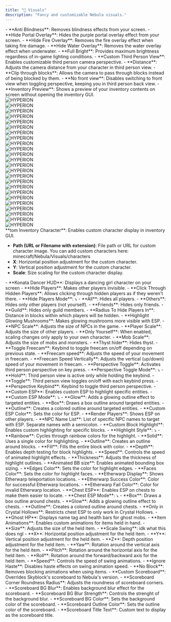 ```yaml
---
title: "🎨 Visuals"
description: "Fancy and customizable Nebula visuals."
---
```


<Accordion title="Visuals" icon="eye" iconType="duotone">
  - **Anti Blindness**: Removes blindness effects from your screen.
  - **Hide Portal Overlay**: Hides the purple portal overlay effect from your screen.
  - **Hide Fire Overlay**: Removes the fire overlay effect when taking fire damage.
  - **Hide Water Overlay**: Removes the water overlay effect when underwater.
  - **Full Bright**: Provides maximum brightness regardless of in-game lighting conditions.
</Accordion>

<Accordion title="Custom Third Person View" icon="video" iconType="duotone">
  - **Custom Third Person View**: Enables customizable third person camera perspective.
  - **Distance**: Adjusts the camera distance from your character in third person view.
  - **Clip through blocks**: Allows the camera to pass through blocks instead of being blocked by them.
  - **No front view**: Disables switching to front view when toggling perspective, keeping you in third person back view.
</Accordion>

<Accordion title="Inventory Preview" icon="box-open" iconType="duotone">
  - **Inventory Preview**: Shows a preview of your inventory contents on screen without opening the inventory GUI.

  <div id="inventory-preview">
    <div class="inventory-body">
        <div class="inventory-container">
            <div class="inventory-grid-container">
                <div class="inventory-grid-item">
                    <img src="/HYPERION_normal.gif" alt="HYPERION" style={{ display: 'block', margin: '4px auto 0', width: '80%', height: '80%', objectFit: 'contain' }} />
                </div>
                <div class="inventory-grid-item">
                    <img src="/HYPERION_normal.gif" alt="HYPERION" style={{ display: 'block', margin: '4px auto 0', width: '80%', height: '80%', objectFit: 'contain' }} />
                </div>
                <div class="inventory-grid-item">
                    <img src="/HYPERION_normal.gif" alt="HYPERION" style={{ display: 'block', margin: '4px auto 0', width: '80%', height: '80%', objectFit: 'contain' }} />
                </div>
                <div class="inventory-grid-item">
                    <img src="/HYPERION_normal.gif" alt="HYPERION" style={{ display: 'block', margin: '4px auto 0', width: '80%', height: '80%', objectFit: 'contain' }} />
                </div>
                <div class="inventory-grid-item">
                    <img src="/HYPERION_normal.gif" alt="HYPERION" style={{ display: 'block', margin: '4px auto 0', width: '80%', height: '80%', objectFit: 'contain' }} />
                </div>
                <div class="inventory-grid-item">
                    <img src="/HYPERION_normal.gif" alt="HYPERION" style={{ display: 'block', margin: '4px auto 0', width: '80%', height: '80%', objectFit: 'contain' }} />
                </div>
                <div class="inventory-grid-item">
                    <img src="/HYPERION_normal.gif" alt="HYPERION" style={{ display: 'block', margin: '4px auto 0', width: '80%', height: '80%', objectFit: 'contain' }} />
                </div>
                <div class="inventory-grid-item">
                    <img src="/HYPERION_normal.gif" alt="HYPERION" style={{ display: 'block', margin: '4px auto 0', width: '80%', height: '80%', objectFit: 'contain' }} />
                </div>
                <div class="inventory-grid-item">
                    <img src="/HYPERION_normal.gif" alt="HYPERION" style={{ display: 'block', margin: '4px auto 0', width: '80%', height: '80%', objectFit: 'contain' }} />
                </div>
                <div class="inventory-grid-item">
                    <img src="/HYPERION_normal.gif" alt="HYPERION" style={{ display: 'block', margin: '4px auto 0', width: '80%', height: '80%', objectFit: 'contain' }} />
                </div>
                <div class="inventory-grid-item">
                    <img src="/HYPERION_normal.gif" alt="HYPERION" style={{ display: 'block', margin: '4px auto 0', width: '80%', height: '80%', objectFit: 'contain' }} />
                </div>
                <div class="inventory-grid-item">
                    <img src="/HYPERION_normal.gif" alt="HYPERION" style={{ display: 'block', margin: '4px auto 0', width: '80%', height: '80%', objectFit: 'contain' }} />
                </div>
                <div class="inventory-grid-item">
                    <img src="/HYPERION_normal.gif" alt="HYPERION" style={{ display: 'block', margin: '4px auto 0', width: '80%', height: '80%', objectFit: 'contain' }} />
                </div>
                <div class="inventory-grid-item">
                    <img src="/HYPERION_normal.gif" alt="HYPERION" style={{ display: 'block', margin: '4px auto 0', width: '80%', height: '80%', objectFit: 'contain' }} />
                </div>
                <div class="inventory-grid-item">
                    <img src="/HYPERION_normal.gif" alt="HYPERION" style={{ display: 'block', margin: '4px auto 0', width: '80%', height: '80%', objectFit: 'contain' }} />
                </div>
                <div class="inventory-grid-item">
                    <img src="/HYPERION_normal.gif" alt="HYPERION" style={{ display: 'block', margin: '4px auto 0', width: '80%', height: '80%', objectFit: 'contain' }} />
                </div>
                <div class="inventory-grid-item">
                    <img src="/HYPERION_normal.gif" alt="HYPERION" style={{ display: 'block', margin: '4px auto 0', width: '80%', height: '80%', objectFit: 'contain' }} />
                </div>
                <div class="inventory-grid-item">
                    <img src="/HYPERION_normal.gif" alt="HYPERION" style={{ display: 'block', margin: '4px auto 0', width: '80%', height: '80%', objectFit: 'contain' }} />
                </div>
                <div class="inventory-grid-item">
                    <img src="/HYPERION_normal.gif" alt="HYPERION" style={{ display: 'block', margin: '4px auto 0', width: '80%', height: '80%', objectFit: 'contain' }} />
                </div>
                <div class="inventory-grid-item">
                    <img src="/HYPERION_normal.gif" alt="HYPERION" style={{ display: 'block', margin: '4px auto 0', width: '80%', height: '80%', objectFit: 'contain' }} />
                </div>
                <div class="inventory-grid-item">
                    <img src="/HYPERION_normal.gif" alt="HYPERION" style={{ display: 'block', margin: '4px auto 0', width: '80%', height: '80%', objectFit: 'contain' }} />
                </div>
                <div class="inventory-grid-item">
                    <img src="/HYPERION_normal.gif" alt="HYPERION" style={{ display: 'block', margin: '4px auto 0', width: '80%', height: '80%', objectFit: 'contain' }} />
                </div>
                <div class="inventory-grid-item">
                    <img src="/HYPERION_normal.gif" alt="HYPERION" style={{ display: 'block', margin: '4px auto 0', width: '80%', height: '80%', objectFit: 'contain' }} />
                </div>
                <div class="inventory-grid-item">
                    <img src="/HYPERION_normal.gif" alt="HYPERION" style={{ display: 'block', margin: '4px auto 0', width: '80%', height: '80%', objectFit: 'contain' }} />
                </div>
            </div>
        </div>
    </div>
</div>
</Accordion>

<Accordion title="Custom Inventory Character" icon="user" iconType="duotone">
  **tom Inventory Character**: Enables custom character display in inventory GUI.

  - **Path (URL or Filename with extension)**: File path or URL for custom character image. You can add custom characters here: minecraft/Nebula/Visuals/characters
  - **X**: Horizontal position adjustment for the custom character.
  - **Y**: Vertical position adjustment for the custom character.
  - **Scale**: Size scaling for the custom character display.
</Accordion>

<Accordion title="General" icon="gear" iconType="duotone">
  - **Konata Dancer HUD**: Displays a dancing girl character on your screen
  - **Hide Players**: Makes other players invisible.
  - **Click Through Hidden Players**: Allows clicking through hidden players as if they weren't there.
  - **Hide Players Mode**: ⤵

  <Expandable title="Hide Players Options">
    - **All**: Hides all players.
    - **Others**: Hides only other players (not yourself).
    - **Friends**: Hides only friends.
    - **Guild**: Hides only guild members.
  </Expandable>
  - **Radius To Hide Players In**: Distance in blocks within which players will be hidden.
  - **Highlight Glowing Mushrooms**: Makes glowing mushrooms more visible with ESP.
</Accordion>

<Accordion title="Scale" icon="expand" iconType="duotone">
  - **NPC Scale**: Adjusts the size of NPCs in the game.
  - **Player Scale**: Adjusts the size of other players.
  - **Only Yourself**: When enabled, scaling changes only apply to your own character.
  - **Mob Scale**: Adjusts the size of mobs and monsters.
</Accordion>

<Accordion title="Thyst Hider" icon="eye-slash" iconType="duotone">
  - **Thyst hider**: Hides thyst.
</Accordion>

<Accordion title="Freecam" icon="camcorder" iconType="duotone">
  - **Toggle Freecam**: Keybind to toggle freecam on/off depending on previous state.
  - **Freecam speed**: Adjusts the speed of your movement in freecam.
  - **Freecam Speed Vertically**: Adjusts the vertical (up/down) speed of your movement in freecam.
</Accordion>

<Accordion title="Perspective Toggle" icon="camera" iconType="duotone">
  - **Perspective Toggle**: Activates third person perspective on key press.
  - **Perspective Toggle Mode**: ⤵

  <Expandable title="Toggle Modes">
    - **Hold**: Third person view is active only while holding the keybind.
    - **Toggle**: Third person view toggles on/off with each keybind press.
  </Expandable>
  - **Perspective Keybind**: Keybind to toggle third person perspective.
</Accordion>

<Accordion title="Custom ESP" icon="radar" iconType="duotone">
  - **Custom ESP**: Enables custom ESP to highlight specific entities.
  - **Custom ESP Mode**: ⤵

  <Expandable title="ESP Modes">
    - **Glow**: Adds a glowing outline effect to targeted entities.
    - **Box**: Draws a box outline around targeted entities.
    - **Outline**: Creates a colored outline around targeted entities.
  </Expandable>
  - **Custom ESP Color**: Sets the color for ESP.
  - **Render Players**: Shows ESP on other players.
  - **NPC Name List**: List of specific NPC names to target with ESP. Separate names with a semicolon.
</Accordion>

<Accordion title="Custom Block Highlight" icon="cube" iconType="duotone">
  - **Custom Block Highlight**: Enables custom highlighting for specific blocks.
  - **Highlight Style**: ⤵

  <Expandable title="Highlight Styles">
    - **Rainbow**: Cycles through rainbow colors for the highlight.
    - **Solid**: Uses a single color for highlighting.
    - **Outline**: Creates an outline around blocks.
    - **Fill**: Fills the entire block with color.
  </Expandable>
  - **Depth**: Enables depth testing for block highlights.
  - **Speed**: Controls the speed of animated highlight effects.
  - **Thickness**: Adjusts the thickness of highlight outlines.
  - **Animated BB size**: Enables animated bounding box sizing.
  - **Edges Color**: Sets the color for highlight edges.
  - **Faces Color**: Sets the color for highlight faces.
  - **Etherwarp Display**: Shows Etherwarp teleportation locations.
  - **Etherwarp Success Color**: Color for successful Etherwarp locations.
  - **Etherwarp Fail Color**: Color for invalid Etherwarp location.
</Accordion>

<Accordion title="Chest ESP" icon="treasure-chest" iconType="duotone">
  - **Chest ESP**: Enables ESP on chests to make them easier to locate.
  - **Chest ESP Mode**: ⤵

  <Expandable title="ESP Modes">
    - **Box**: Draws a box outline around chests.
    - **Glow**: Adds a glowing outline effect to chests.
    - **Outline**: Creates a colored outline around chests.
  </Expandable>
  - **Only in Crystal Hollows**: Restricts chest ESP to only work in Crystal Hollows.
</Accordion>

<Accordion title="Ghost HP" icon="ghost" iconType="duotone">
  - **Ghost HP**: Displays name tag and health bars for ghost mobs.
</Accordion>

<Accordion title="Item Animation" icon="hand" iconType="duotone">
  - **Item Animations**: Enables custom animations for items held in hand.
  - **Size**: Adjusts the size of the held item.
  - **Scale Swing**: idk what this does ngl
  - **X**: Horizontal position adjustment for the held item.
  - **Y**: Vertical position adjustment for the held item.
  - **Z**: Depth position adjustment for the held item.
  - **Yaw**: Rotation around the vertical axis for the held item.
  - **Pitch**: Rotation around the horizontal axis for the held item.
  - **Roll**: Rotation around the forward/backward axis for the held item.
  - **Speed**: Controls the speed of swing animations.
  - **Ignore Haste**: Disables haste effects on swing animation speed.
  - **No Block**: Removes blocking animations when using items.
</Accordion>

<Accordion title="Custom Scoreboard" icon="list" iconType="duotone">
  - **Custom Scoreboard**: Overrides Skyblock's scoreboard to Nebula's version.
  - **Scoreboard Corner Roundness Radius**: Adjusts the roundness of scoreboard corners.
  - **Scoreboard BG Blur**: Enables background blur effect for the scoreboard.
  - **Scoreboard BG Blur Strength**: Controls the strenght of the background blur.
  - **Scoreboard BG Color**: Sets the background color of the scoreboard.
  - **Scoreboard Outline Color**: Sets the outline color of the scoreboard.
  - **Scoreboard Title Text**: Custom text to display as the scoreboard title.
</Accordion>